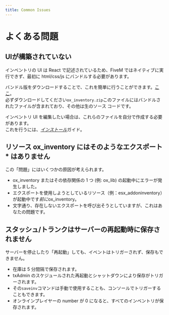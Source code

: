 ```yaml
---
title: Common Issues
---
```


# よくある問題

## UIが構築されていない

インベントリの UI は React で記述されているため、FiveM ではネイティブに実行できず、最初に html/css/js にバンドルする必要があります。

バンドル版をダウンロードすることで、これを簡単に行うことができます。[ここ](https://github.com/communityox/ox_inventory/releases/latest)。\
必ずダウンロードしてください`ox_inventory.zip`このファイルにはバンドルされたファイルが含まれており、その他は生のソース コードです。

インベントリ UI を編集したい場合は、これらのファイルを自分で作成する必要があります。\
これを行うには、[*インストール*](../ox_inventory#installation)ガイド。

## リソース ox\_inventory にはそのようなエクスポート \* はありません

この「問題」にはいくつかの原因が考えられます。

* ox\_inventory またはその依存関係の 1 つ (例: ox\_lib) の起動中にエラーが発生しました。
* エクスポートを使用しようとしているリソース（例：esx\_addoninventory）が起動中です*前に*ox\_inventory。
* 文字通り、存在しないエクスポートを呼び出そうとしていますが、これはあなたの問題です。

## スタッシュ/トランクはサーバーの再起動時に保存されません

サーバーを停止したり「再起動」しても、イベントはトリガーされず、保存もできません。

* 在庫は 5 分間隔で保存されます。
* txAdmin のスケジュールされた再起動とシャットダウンにより保存がトリガーされます。
* その`saveinv`コマンドは手動で使用することも、コンソールでトリガーすることもできます。
* オンラインプレイヤーの number が 0 になると、すべてのインベントリが保存されます。
